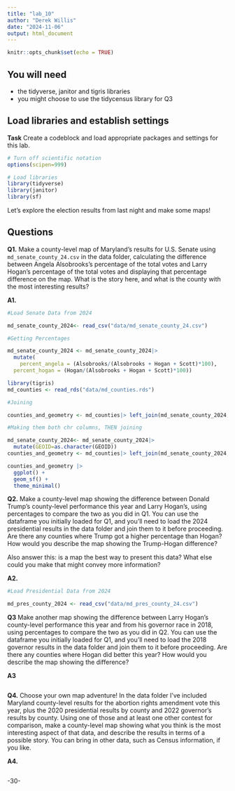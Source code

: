 ```yaml
---
title: "lab_10"
author: "Derek Willis"
date: "2024-11-06"
output: html_document
---
```


```r
knitr::opts_chunk$set(echo = TRUE)
```

## You will need

-   the tidyverse, janitor and tigris libraries
-   you might choose to use the tidycensus library for Q3

## Load libraries and establish settings

**Task** Create a codeblock and load appropriate packages and settings for this lab.

```r
# Turn off scientific notation
options(scipen=999)

# Load libraries
library(tidyverse)
library(janitor)
library(sf)
```

Let's explore the election results from last night and make some maps!

## Questions

**Q1.** Make a county-level map of Maryland's results for U.S. Senate using `md_senate_county_24.csv` in the data folder, calculating the difference between Angela Alsobrooks's percentage of the total votes and Larry Hogan's percentage of the total votes and displaying that percentage difference on the map. What is the story here, and what is the county with the most interesting results?


**A1.**

```r
#Load Senate Data from 2024

md_senate_county_2024<- read_csv("data/md_senate_county_24.csv")

```

```r
#Getting Percentages

md_senate_county_2024 <- md_senate_county_2024|>
  mutate(
    percent_angela = (Alsobrooks/(Alsobrooks + Hogan + Scott)*100),
  percent_hogan = (Hogan/(Alsobrooks + Hogan + Scott)*100))
```
```r
library(tigris)
md_counties <- read_rds("data/md_counties.rds")

#Joining

counties_and_geometry <- md_counties|> left_join(md_senate_county_2024, join_by(GEOID)) 
```
```r
#Making them both chr columns, THEN joining

md_senate_county_2024<- md_senate_county_2024|> 
  mutate(GEOID=as.character(GEOID))
counties_and_geometry <- md_counties|> left_join(md_senate_county_2024, join_by(GEOID))
```
```r
counties_and_geometry |>
  ggplot() +
  geom_sf() +
  theme_minimal()

```

**Q2.** Make a county-level map showing the difference between Donald Trump's county-level performance this year and Larry Hogan's, using percentages to compare the two as you did in Q1. You can use the dataframe you initially loaded for Q1, and you'll need to load the 2024 presidential results in the data folder and join them to it before proceeding. Are there any counties where Trump got a higher percentage than Hogan? How would you describe the map showing the Trump-Hogan difference?

Also answer this: is a map the best way to present this data? What else could you make that might convey more information?

**A2.**

```r
#Load Presidential Data from 2024

md_pres_county_2024 <- read_csv("data/md_pres_county_24.csv")
```

**Q3** Make another map showing the difference between Larry Hogan's county-level performance this year and from his governor race in 2018, using percentages to compare the two as you did in Q2. You can use the dataframe you initially loaded for Q1, and you'll need to load the 2018 governor results in the data folder and join them to it before proceeding. Are there any counties where Hogan did better this year? How would you describe the map showing the difference?

**A3**

```r
```

**Q4.** Choose your own map adventure! In the data folder I've included Maryland county-level results for the abortion rights amendment vote this year, plus the 2020 presidential results by county and 2022 governor's results by county. Using one of those and at least one other contest for comparison, make a county-level map showing what you think is the most interesting aspect of that data, and describe the results in terms of a possible story. You can bring in other data, such as Census information, if you like.

**A4.**

```r

```

-30-
